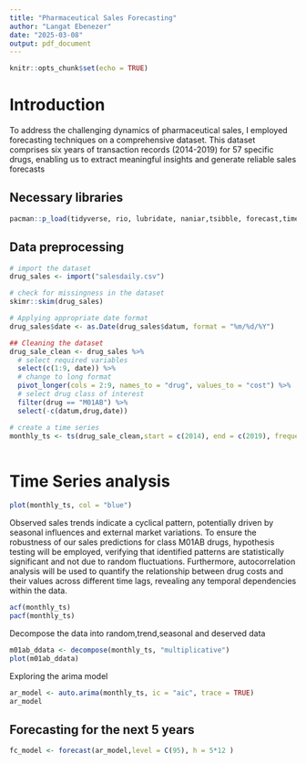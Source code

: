 ---
title: "Pharmaceutical Sales Forecasting"
author: "Langat Ebenezer"
date: "2025-03-08"
output: pdf_document
---

```{r setup, include=FALSE}
knitr::opts_chunk$set(echo = TRUE)
```
# Introduction

To address the challenging dynamics of pharmaceutical sales, I employed forecasting techniques on a comprehensive dataset. This dataset comprises six years of transaction records (2014-2019) for 57 specific drugs, enabling us to extract meaningful insights and generate reliable sales forecasts

## Necessary libraries
```{r}
pacman::p_load(tidyverse, rio, lubridate, naniar,tsibble, forecast,timetk)
```

## Data preprocessing
```{r}
# import the dataset
drug_sales <- import("salesdaily.csv")
```


```{r}
# check for missingness in the dataset
skimr::skim(drug_sales)
```


```{r}
# Applying appropriate date format
drug_sales$date <- as.Date(drug_sales$datum, format = "%m/%d/%Y")
```


```{r}
## Cleaning the dataset
drug_sale_clean <- drug_sales %>%
  # select required variables
  select(c(1:9, date)) %>% 
  # change to long format
  pivot_longer(cols = 2:9, names_to = "drug", values_to = "cost") %>% 
  # select drug class of interest
  filter(drug == "M01AB") %>% 
  select(-c(datum,drug,date))

```


```{r}
# create a time series
monthly_ts <- ts(drug_sale_clean,start = c(2014), end = c(2019), frequency = 12)
  
```

# Time Series analysis
```{r}
plot(monthly_ts, col = "blue")
```

Observed sales trends indicate a cyclical pattern, potentially driven by seasonal influences and external market variations. To ensure the robustness of our sales predictions for class M01AB drugs, hypothesis testing will be employed, verifying that identified patterns are statistically significant and not due to random fluctuations. 
Furthermore, autocorrelation analysis will be used to quantify the relationship between drug costs and their values across different time lags, revealing any temporal dependencies within the data.

```{r}
acf(monthly_ts)
pacf(monthly_ts)
```

Decompose the data into random,trend,seasonal and deserved data

```{r}
m01ab_ddata <- decompose(monthly_ts, "multiplicative")
plot(m01ab_ddata)
```

Exploring the arima model
```{r}
ar_model <- auto.arima(monthly_ts, ic = "aic", trace = TRUE)
ar_model
```

## Forecasting for the next 5 years 

```{r, eval=FALSE}
fc_model <- forecast(ar_model,level = C(95), h = 5*12 )
```







